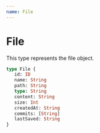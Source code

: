 ```yaml
---
name: File
---
```


# File

This type represents the file object.

```graphql
type File {
   id: ID
   name: String
   path: String
   type: String
   content: String
   size: Int
   createdAt: String
   commits: [String]
   lastSaved: String
}
```
